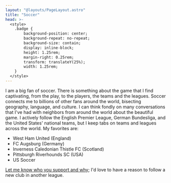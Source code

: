 ```yaml
---
layout: "@layouts/PageLayout.astro"
title: "Soccer"
head: >-
  <style>
    .badge {
        background-position: center;
        background-repeat: no-repeat;
        background-size: contain;
        display: inline-block;
        height: 1.25rem;
        margin-right: 0.25rem;
        transform: translateY(25%);
        width: 1.25rem;
    }
  </style>
---
```



I am a big fan of soccer. There is something about the game that I find captivating, from the play, to the players, the teams and the leagues.
Soccer connects me to billions of other fans around the world, bisecting geography, language, and culture. I can think fondly on many conversations that I've had with neighbors from around the world about the beautiful game.
I actively follow the English Premier League, German Bundesliga, and the United States' national teams, but I keep tabs on teams and leagues across the world. My favorites are:

- <Icon url="https://upload.wikimedia.org/wikipedia/en/c/c2/West_Ham_United_FC_logo.svg"/> West Ham United (England)
- <Icon url="https://upload.wikimedia.org/wikipedia/en/c/c5/FC_Augsburg_logo.svg"/> FC Augsburg (Germany)
- <Icon url="https://upload.wikimedia.org/wikipedia/en/8/88/Inverness_Caledonian_Thistle.svg"/> Inverness Caledonian Thistle FC (Scotland)
- <Icon url="https://upload.wikimedia.org/wikipedia/en/4/4e/Pittsburgh_Riverhounds_SC_2018_logo.svg"/> Pittsburgh Riverhounds SC (USA)
- <Icon url="https://upload.wikimedia.org/wikipedia/commons/1/17/United_States_Soccer_Federation_logo_2016.svg"/> US Soccer

[Let me know who you support and why](mailto:sean@seanmcp.com?subject=Soccer%2FFootball%2FFútbol%2FFußball); I'd love to have a reason to follow a new club in another league.
